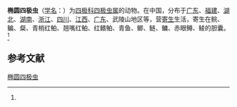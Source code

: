 {{Speciesbox
| name = 椭圆四极虫
| status = 
| status_system = 
| image = 
| genus = Chloromyxum
| species = ellipticum
| authority = (Li et Nie, 1973)<ref name='id9284'>{{cite web| url =http://www.bioinfo.cn/db05/BjdwSpecies.php?action=view&id=9284| title =椭圆四极虫| work =《中国动物物种编目数据库》| publisher =中国科学院微生物研究所| author =中国科学院动物研究所| accessdate =2009-04-16| deadurl =yes| archiveurl =https://web.archive.org/web/20160305072431/http://www.bioinfo.cn/db05/BjdwSpecies.php?action=view&id=9284| archivedate =2016-03-05}}</ref>
}}

'''椭圆四极虫'''（[[学名|学名]]：{{lang|la|''Chloromyxum ellipticum''}}）为[[四极科|四极科]][[四极虫属|四极虫属]]的动物。在中国，分布于[[广东|广东]]、[[福建|福建]]、[[湖北|湖北]]、[[湖南|湖南]]、[[浙江|浙江]]、[[四川|四川]]、[[江西|江西]]、[[广东|广东]]、武陵山地区等，营[[寄生|寄生]]生活，寄生在鲩、鳊、粲、青梢红鲌、翘嘴红鲌、红鳍鲌、青鱼、鲫、鲢、鳙、赤眼鳟、鲮的胆囊。<ref name='id9284'/>

== 参考文献 ==
{{reflist}}

{{Wikispecies|Chloromyxum ellipticum}}
{{Taxonbar|from=Q11117522}}

[[Category:四极虫属|椭圆四极虫]]


{{Cnidarian-stub}}
